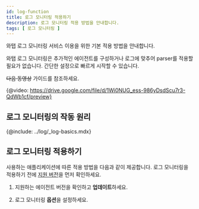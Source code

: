 ```yaml
---
id: log-function
title: 로그 모니터링 적용하기
description: 로그 모니터링 적용 방법을 안내합니다. 
tags: [ 로그 모니터링 ]
---
```

<!-- 개요 페이지 

로그 모니터링 적용 대상 및 공통 전개 방식 안내 -->

와탭 로그 모니터링 서비스 이용을 위한 기본 적용 방법을 안내합니다.

와탭 로그 모니터링은 추가적인 에이전트를 구성하거나 로그에 맞추어 parser를 적용할 필요가 없습니다. 간단한 설정으로 빠르게 시작할 수 있습니다. 

~~다음 동영상~~ 가이드를 참조하세요.

<!-- 미편집본 영상 링크를 첨부했으나 재생 불가 -->
{@video: https://drive.google.com/file/d/1Wi0NUG_ess-986yDsdScu7r3-QdWb1cf/preview}

## 로그 모니터링의 작동 원리

{@include: ../log/_log-basics.mdx}

## 로그 모니터링 적용하기

사용하는 애플리케이션에 따른 적용 방법을 다음과 같이 제공합니다. 로그 모니터링을 적용하기 전에 [지원 버전](#로그-모니터링의-작동-원리)을 먼저 확인하세요.

1. 지원하는 에이전트 버전을 확인하고 **업데이트**하세요.

1. 로그 모니터링 **옵션**을 설정하세요.


<DocCardList/>